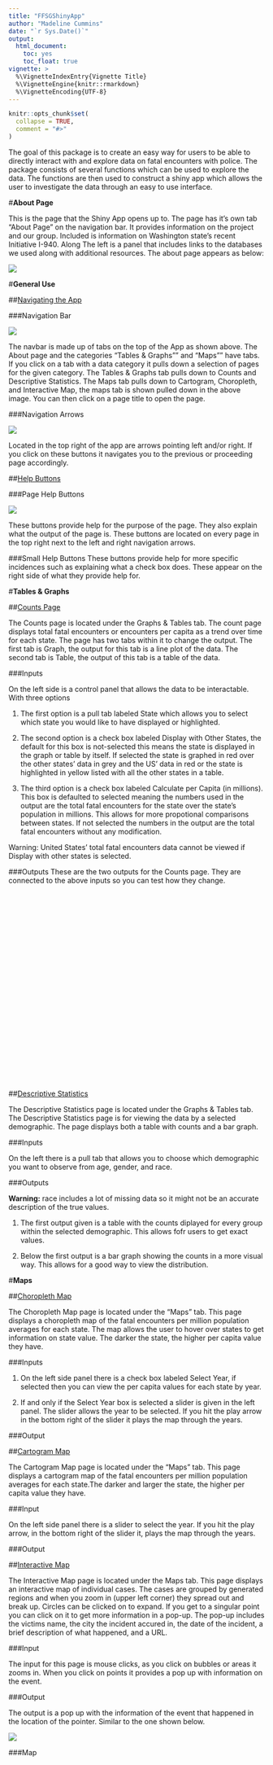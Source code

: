 ```yaml
---
title: "FFSGShinyApp"
author: "Madeline Cummins"
date: "`r Sys.Date()`"
output: 
  html_document:
    toc: yes
    toc_float: true
vignette: >
  %\VignetteIndexEntry{Vignette Title}
  %\VignetteEngine{knitr::rmarkdown}
  %\VignetteEncoding{UTF-8}
---
```


```r
knitr::opts_chunk$set(
  collapse = TRUE,
  comment = "#>"
)
```

The goal of this package is to create an easy way for users to be able to directly interact with and explore data on fatal encounters with police. The package consists of several functions which can be used to explore the data. The functions are then used to construct a shiny app which allows the user to investigate the data through an easy to use interface.

#<strong>About Page</strong>

This is the page that the Shiny App opens up to. The page has it's own tab "About Page" on the navigation bar. It provides information on the project and our group. Included is information on Washington state's recent Initiative I-940.
Along The left is a panel that includes links to the databases we used along with additional resources.
The about page appears as below:

![](Images/AboutPage.PNG)


#<strong>General Use</strong>

##<u>Navigating the App</u>

###Navigation Bar

![](Images/NavBar.PNG)

The navbar is made up of tabs on the top of the App as shown above. The About page and the categories "Tables & Graphs"" and "Maps"" have tabs. If you click on a tab with a data category it pulls down a selection of pages for the given category. The Tables & Graphs tab pulls down to Counts and Descriptive Statistics. The Maps tab pulls down to Cartogram, Choropleth, and Interactive Map, the maps tab is shown pulled down in the above image. You can then click on a page title to open the page.
  
###Navigation Arrows

![](Images/Arrows.PNG)

Located in the top right of the app are arrows pointing left and/or right. If you click on these buttons it navigates you to the previous or proceeding page accordingly.
  
##<u>Help Buttons</u>

###Page Help Buttons

![](Images/BigHelpButton.PNG)

These buttons provide help for the purpose of the page. They also explain what the output of the page is. These buttons are located on every page in the top right next to the left and right navigation arrows.
  
###Small Help Buttons
These buttons provide help for more specific incidences such as explaining what a check box does. These appear on the right side of what they provide help for.
  
#<strong>Tables & Graphs</strong>

##<u>Counts Page</u>

The Counts page is located under the Graphs & Tables tab. The count page displays total fatal encounters or encounters per capita as a trend over time for each state. The page has two tabs within it to change the output. The first tab is Graph, the output for this tab is a line plot of the data. The second tab is Table, the output of this tab is a table of the data.

###Inputs

On the left side is a control panel that allows the data to be interactable. With three options

  1. The first option is a pull tab labeled State which allows you to select which state you would like to have displayed or highlighted. 
  
  2. The second option is a check box labeled Display with Other States, the default for this box is not-selected this means the state is displayed in the graph or table by itself. If selected the state is graphed in red over the other states' data in grey and the US' data in red or the state is highlighted in yellow listed with all the other states in a table.

  3. The third option is a check box labeled Calculate per Capita (in millions). This box is defaulted to selected meaning the numbers used in the output are the total fatal encounters for the state over the state's population in millions. This allows for more propotional comparisons between states. If not selected the numbers in the output are the total fatal encounters without any modification.
  
Warning: United States' total fatal encounters data cannot be viewed if Display with other states is selected.

###Outputs
These are the two outputs for the Counts page. They are connected to the above inputs so you can test how they change.


<br />
<br />
<br />
<br />
<br />
<br />
<br />
<br />
<br />
<br />
<br />
<br />
<br />
<br />
<br />
<br />
<br />
<br />
<br />
<br />
<br />
<br />


##<u>Descriptive Statistics</u>

The Descriptive Statistics page is located under the Graphs & Tables tab. The Descriptive Statistics page is for viewing the data by a selected demographic. The page displays both a table with counts and a bar graph. 

###Inputs

On the left there is a pull tab that allows you to choose which demographic you want to observe from age, gender, and race.

###Outputs

<strong>Warning:</strong> race includes a lot of missing data so it might not be an accurate description of the true values.

1. The first output given is a table with the counts diplayed for every group within the selected demographic. This allows fofr users to get exact values.

2. Below the first output is a bar graph showing the counts in a more visual way. This allows for a good way to view the distribution.


#<strong>Maps</strong>

##<u>Choropleth Map</u>

The Choropleth Map page is located under the "Maps" tab. This page displays a choropleth map of the fatal encounters per million population averages for each state. The map allows the user to hover over states to get information on state value. The darker the state, the higher per capita value they have. 

###Inputs

1. On the left side panel there is a check box labeled Select Year, if selected then you can view the per capita values for each state by year. 

2. If and only if the Select Year box is selected a slider is given in the left panel. The slider allows the year to be selected. If you hit the play arrow in the bottom right of the slider it plays the map through the years.

###Output

##<u>Cartogram Map</u>

The Cartogram Map page is located under the "Maps" tab. This page displays a cartogram map of the fatal encounters per million population averages for each state.The darker and larger the state, the higher per capita value they have.

###Input

On the left side panel there is a slider to select the year. If you hit the play arrow, in the bottom right of the slider it, plays the map through the years.

###Output


##<u>Interactive Map</u>

The Interactive Map page is located under the Maps tab. This page displays an interactive map of individual cases. The cases are grouped by generated regions and when you zoom in (upper left corner) they spread out and break up. Circles can be clicked on to expand. If you get to a singular point you can click on it to get more information in a pop-up. The pop-up includes the victims name, the city the incident accured in, the date of the incident, a brief description of what happened, and a URL.

###Input

The input for this page is mouse clicks, as you click on bubbles or areas it zooms in. When you click on points it provides a pop up with information on the event.

###Output

The output is a pop up with the information of the event that happened in the location of the pointer. Similar to the one shown below.

![](Images/IntMapPopUp.PNG)

###Map

